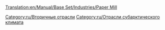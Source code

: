 [[Translation:en/Manual/Base Set/Industries/Paper Mill]]

{{ru/Промышленность| имя=Бумажная фабрика
| Изображение=Papermill.png
| Климат=[[ru/Manual/Климат#Субарктический|Субарктический]]
| Принимает=[[ru/Manual/Base Set/Cargos/Древесина|Древесина]]
| Производит=[[ru/Manual/Base Set/Cargos/Бумага|Бумага]]
| Примечания=отсутствует в других [[ru/Manual/Климат|климатах]]
}}

{{ru/Navbox Промышленность}}

[[Category:ru/Вторичные отрасли]]
[[Category:ru/Отрасли субарктического климата]]